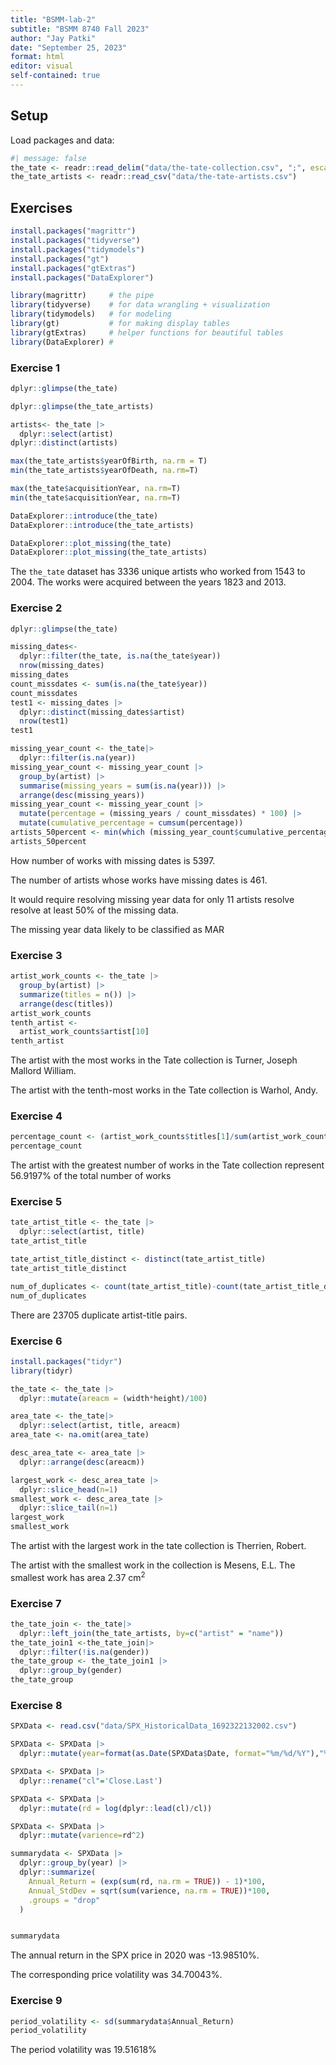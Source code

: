 ```yaml
---
title: "BSMM-lab-2"
subtitle: "BSMM 8740 Fall 2023"
author: "Jay Patki"
date: "September 25, 2023"
format: html
editor: visual
self-contained: true
---
```


## Setup

Load packages and data:

```r
#| message: false
the_tate <- readr::read_delim("data/the-tate-collection.csv", ";", escape_double = FALSE, trim_ws = TRUE)
the_tate_artists <- readr::read_csv("data/the-tate-artists.csv")
```

## Exercises

```r
install.packages("magrittr")
install.packages("tidyverse")
install.packages("tidymodels")
install.packages("gt")
install.packages("gtExtras")
install.packages("DataExplorer")
```

```r
library(magrittr)     # the pipe
library(tidyverse)    # for data wrangling + visualization
library(tidymodels)   # for modeling
library(gt)           # for making display tables
library(gtExtras)     # helper functions for beautiful tables
library(DataExplorer) #
```

### Exercise 1

```r
dplyr::glimpse(the_tate)

```

```r
dplyr::glimpse(the_tate_artists)
```

```r
artists<- the_tate |>
  dplyr::select(artist)  
dplyr::distinct(artists)
```

```r
max(the_tate_artists$yearOfBirth, na.rm = T)
min(the_tate_artists$yearOfDeath, na.rm=T)
```

```r
max(the_tate$acquisitionYear, na.rm=T)
min(the_tate$acquisitionYear, na.rm=T)
```

```r
DataExplorer::introduce(the_tate)
DataExplorer::introduce(the_tate_artists)

```

```r
DataExplorer::plot_missing(the_tate)
DataExplorer::plot_missing(the_tate_artists)
```

The `the_tate` dataset has 3336 unique artists who worked from 1543 to 2004. The works were acquired between the years 1823 and 2013.

### Exercise 2

```r
dplyr::glimpse(the_tate)
```

```r
missing_dates<-
  dplyr::filter(the_tate, is.na(the_tate$year))
  nrow(missing_dates)
missing_dates
count_missdates <- sum(is.na(the_tate$year))
count_missdates
test1 <- missing_dates |>
  dplyr::distinct(missing_dates$artist)
  nrow(test1)
test1

```

```r
missing_year_count <- the_tate|>
  dplyr::filter(is.na(year)) 
missing_year_count <- missing_year_count |>
  group_by(artist) |>
  summarise(missing_years = sum(is.na(year))) |>
  arrange(desc(missing_years))
missing_year_count <- missing_year_count |>
  mutate(percentage = (missing_years / count_missdates) * 100) |>
  mutate(cumulative_percentage = cumsum(percentage))
artists_50percent <- min(which (missing_year_count$cumulative_percentage >= 50))
artists_50percent
```

How number of works with missing dates is 5397.

The number of artists whose works have missing dates is 461.

It would require resolving missing year data for only 11 artists resolve resolve at least 50% of the missing data.

The missing year data likely to be classified as MAR

### Exercise 3

```r
artist_work_counts <- the_tate |>
  group_by(artist) |>
  summarize(titles = n()) |>
  arrange(desc(titles))
artist_work_counts
tenth_artist <- 
  artist_work_counts$artist[10]
tenth_artist
```

The artist with the most works in the Tate collection is Turner, Joseph Mallord William.

The artist with the tenth-most works in the Tate collection is Warhol, Andy.

### Exercise 4

```r
percentage_count <- (artist_work_counts$titles[1]/sum(artist_work_counts$titles))*100
percentage_count
```

The artist with the greatest number of works in the Tate collection represent 56.9197% of the total number of works

### Exercise 5

```r
tate_artist_title <- the_tate |>
  dplyr::select(artist, title)
tate_artist_title

tate_artist_title_distinct <- distinct(tate_artist_title)
tate_artist_title_distinct

num_of_duplicates <- count(tate_artist_title)-count(tate_artist_title_distinct)
num_of_duplicates
```

There are 23705 duplicate artist-title pairs.

### Exercise 6

```r
install.packages("tidyr")
library(tidyr)
```

```r
the_tate <- the_tate |>
  dplyr::mutate(areacm = (width*height)/100)
```

```r
area_tate <- the_tate|>
  dplyr::select(artist, title, areacm)
area_tate <- na.omit(area_tate)

desc_area_tate <- area_tate |>
  dplyr::arrange(desc(areacm))

largest_work <- desc_area_tate |>
  dplyr::slice_head(n=1)
smallest_work <- desc_area_tate |>
  dplyr::slice_tail(n=1)
largest_work
smallest_work
```

The artist with the largest work in the tate collection is Therrien, Robert.

The artist with the smallest work in the collection is Mesens, E.L. The smallest work has area 2.37 $\text{cm}^2$

### Exercise 7

```r
the_tate_join <- the_tate|>
  dplyr::left_join(the_tate_artists, by=c("artist" = "name"))
the_tate_join1 <-the_tate_join|>
  dplyr::filter(!is.na(gender))
the_tate_group <- the_tate_join1 |>
  dplyr::group_by(gender)
the_tate_group
```

### Exercise 8

```r
SPXData <- read.csv("data/SPX_HistoricalData_1692322132002.csv")
```

```r
SPXData <- SPXData |>
  dplyr::mutate(year=format(as.Date(SPXData$Date, format="%m/%d/%Y"),"%Y"))

SPXData <- SPXData |>
  dplyr::rename("cl"='Close.Last')

SPXData <- SPXData |>
  dplyr::mutate(rd = log(dplyr::lead(cl)/cl))

SPXData <- SPXData |>
  dplyr::mutate(varience=rd^2)
```

```r
summarydata <- SPXData |>
  dplyr::group_by(year) |>
  dplyr::summarize(
    Annual_Return = (exp(sum(rd, na.rm = TRUE)) - 1)*100,
    Annual_StdDev = sqrt(sum(varience, na.rm = TRUE))*100,
    .groups = "drop"  
  )


summarydata
```

The annual return in the SPX price in 2020 was -13.98510%.

The corresponding price volatility was 34.70043%.

### Exercise 9

```r
period_volatility <- sd(summarydata$Annual_Return)
period_volatility
```

The period volatility was 19.51618%

### 
